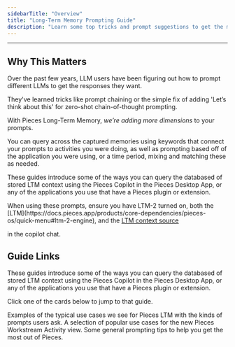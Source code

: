 ```yaml
---
sidebarTitle: "Overview"
title: "Long-Term Memory Prompting Guide"
description: "Learn some top tricks and prompt suggestions to get the most out of the Pieces Long-Term Memory and Workstream Activities view."
---
```


---

## Why This Matters

Over the past few years, LLM users have been figuring out how to prompt different LLMs to get the responses they want.

They've learned tricks like prompt chaining or the simple fix of adding 'Let’s think about this' for zero-shot chain-of-thought prompting.

With Pieces Long-Term Memory, _we’re adding more dimensions_ to your prompts.

You can query across the captured memories using keywords that connect your prompts to activities you were doing, as well as prompting based off of the application you were using, or a time period, mixing and matching these as needed.

These guides introduce some of the ways you can query the databased of stored LTM context using the Pieces Copilot in the Pieces Desktop App, or any of the applications you use that have a Pieces plugin or extension.

<tip>
  When using these prompts, ensure you have LTM-2 turned on, both the [LTM](https://docs.pieces.app/products/core-dependencies/pieces-os/quick-menu#ltm-2-engine), and the <a target="_blank" href="https://docs.pieces.app/products/desktop/copilot/integration#ltm-context-toggle">
  LTM context source</a>

  in the copilot chat.
</tip>

## Guide Links

These guides introduce some of the ways you can query the databased of stored LTM context using the Pieces Copilot in the Pieces Desktop App, or any of the applications you use that have a Pieces plugin or extension.

Click one of the cards below to jump to that guide.

<CardGroup cols={2}>
  <Card title="Use Cases and Example Prompts" href="https://docs.pieces.app/products/quick-guides/ltm-prompting/examples">
    Examples of the typical use cases we see for Pieces LTM with the kinds of prompts users ask.
  </Card>
  <Card title="Use Cases for the Pieces Workstream Activity View" href="https://docs.pieces.app/products/quick-guides/ltm-prompting/workstream-activity">
    A selection of popular use cases for the new Pieces Workstream Activity view.
  </Card>
</CardGroup>

<Card title="General Long-Term Memory Prompting Tips" href="https://docs.pieces.app/products/quick-guides/ltm-prompting/tips">
  Some general prompting tips to help you get the most out of Pieces.
</Card>